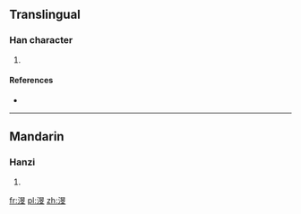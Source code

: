 ==Translingual==

===Han character===
{{Han char|rn=85|rad=水|as=08|sn=11|four=|canj=水日卜大 (EAYK)}}

# {{defn|Han|sort=水08}}

====References====
* {{Han ref|kx=0633.240|dkj=17722|hdz=31649.040|uh=6E02|ud=28162}}

----

==Mandarin==

===Hanzi===
{{cmn-hanzi|pin=[[wèn]] ([[wen4]])|wg=wen<sup>4</sup>}}

# {{defn|Mandarin|sort=水08}}

[[fr:渂]]
[[pl:渂]]
[[zh:渂]]